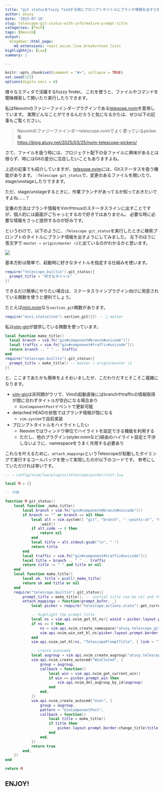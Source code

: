 ```yaml
---
title: "git statusをfuzzy findする時にプロンプトタイトルにブランチ情報を出すと便利 with telescope.nvim"
author: atusy
date: '2025-07-18'
slug: telescope-git-status-with-informative-prompt-title
categories: [Tech]
tags: [Neovim]
output:
  blogdown::html_page:
    md_extensions: +east_asian_line_breaks+task_lists
highlighhtjs: [Lua]
summary: |

---
```


```r
knitr::opts_chunk$set(comment = "#>", collapse = TRUE)
set.seed(123)
options(digits.secs = 0)
```

様々なエディタで活躍するfuzzy finder。
これを使うと、ファイルやコマンドを曖昧検索して開いたり実行したりできます。

私はNeovimのファジーファインダープラグインである[telesope.nvim](https://github.com/nvim-telescope/telescope.nvim)を愛用しています。
実際どんなことができるんだろうと気になるかたは、ぜひ以下の記事もご覧ください。

> Neovimのファジーファインダーtelescope.nvimでよく使っているpicker集 \
> <https://blog.atusy.net/2025/03/25/nvim-telescope-pickers/>

さて、ファイルを扱う時には、プロジェクト配下の全ファイルに興味があるとは限らず、時にはGitの差分に注目したいこともありますよね。

上述の記事でも紹介していますが、[telesope.nvim](https://github.com/nvim-telescope/telescope.nvim)には、Gitステータスを扱う機能があります。
`:Telescope git_status`で、変更のあるファイルを開いたり、stage/unstageしたりできます。

ただ、stage/unstageするときに、作業ブランチがあってるか知っておきたいですよね……？

定番の方法はブランチ情報をVimやtmuxのステータスラインに出すことですが、個人的には画面がごちゃっとするので好きではありません。
必要な時に必要な情報をさっと提供するのが好みです。

というわけで、以下のように、`:Telescope git_status`を実行したときに検索プロンプトのタイトルにブランチ情報を出すようにしてみました。
左下のほうに青文字で `master → origin/master ↑2`と出ているのがわかるかと思います。

![](images/example.png)

基本方針は簡単で、起動時に好きなタイトルを指定する仕組みを使います。

```lua
require("telescope.builtin").git_status({
  prompt_title = "好きなタイトル"
})
```

できるだけ簡単にやりたい場合は、ステータスラインプラグイン向けに用意されている関数を使うと便利でしょう。

たとえば[mini.nvim](https://github.com/echasnovski/mini.nvim)なら`section_git`関数があります。

``` lua
require("mini.statusline").section_git({}) --  master
```

私は[vim-gin](https://github.com/lambdalisue/vim-gin)が提供している関数を使っています。

```lua
local function make_title()
  local branch = vim.fn["gin#component#branch#unicode"]()
  local traffic = vim.fn["gin#component#traffic#unicode"]()
  return branch .. " " .. traffic
end
require("telescope.builtin").git_status({
  prompt_title = make_title() -- master → origin/master ↑2
})
```

と、ここまであたかも簡単をよそおいましたが、こだわりだすとそこそこ複雑になります。

- [vim-gin](https://github.com/lambdalisue/vim-gin)は非同期がウリで、Vimの起動直後にはbranchやtrafficの情報取得が間に合わずタイトルが空白になる場合あり
    - `GinComponentPost`イベントで更新可能
- detached HEADの状態ではブランチ情報が殻になる
    - `vim.system`で自前実装
- プロンプトタイトルをハイライトしたい
    - Neovimではウィンドウ単位でハイライトを設定できる機能を利用する
    - ただし、他のプラグイン(styler.nvimなど)経由のハイライト設定と干渉しないように、namespaceをうまく共用する必要あり

これらを叶えるために、`attach_mappings`というTelescopeが起動したタイミングで実行するコールバックを使って実現したのが以下のコードです。
参考にしていただければ幸いです。


```lua
-- ~.config/nvim/lua/plugins/telescope/picker/init.lua

local M = {}

-- 中略

function M.git_status()
	local function _make_title()
		local branch = vim.fn["gin#component#branch#unicode"]()
		if branch == "" or branch == nil then
			local alt = vim.system({ "git", "branch", "--points-at", "HEAD", "--all", "--format=%(refname:short)" })
				:wait()
			if alt.code ~= 0 then
				return nil
			end
			local title = alt.stdout:gsub("\n", " ")
			return title
		end
		local traffic = vim.fn["gin#component#traffic#unicode"]()
		local title = branch .. " " .. traffic
		return title ~= " " and title or nil
	end
	local function make_title()
		local ok, title = pcall(_make_title)
		return ok and title or nil
	end
	require("telescope.builtin").git_status({
		prompt_title = make_title(), -- initial title can be nil and thus requires updates by autocmd
		attach_mappings = function(prompt_bufnr, _)
			local picker = require("telescope.actions.state").get_current_picker(prompt_bufnr)

			-- highlight the prompt title
			local ns = vim.api.nvim_get_hl_ns({ winid = picker.layout.prompt.border.winid })
			if ns == 0 then
				ns = vim.api.nvim_create_namespace("atusy.telescope_git_status")
				vim.api.nvim_win_set_hl_ns(picker.layout.prompt.border.winid, ns)
			end
			vim.api.nvim_set_hl(ns, "TelescopePromptTitle", { link = "Title" })

			-- create autocmds
			local augroup = vim.api.nvim_create_augroup("atusy.telescope_git_status", { clear = true })
			vim.api.nvim_create_autocmd("WinClosed", {
				group = augroup,
				callback = function()
					local win = vim.api.nvim_get_current_win()
					if win == picker.prompt_win then
						vim.api.nvim_del_augroup_by_id(augroup)
					end
				end,
			})
			vim.api.nvim_create_autocmd("User", {
				group = augroup,
				pattern = "GinComponentPost",
				callback = function()
					local title = make_title()
					if title then
						picker.layout.prompt.border:change_title(title)
					end
				end,
			})
			return true
		end,
	})
end

return M

```

## ENJOY!
